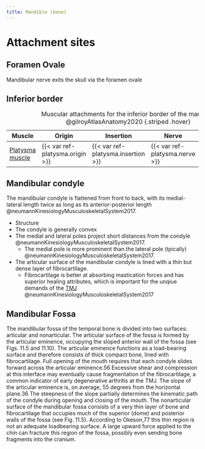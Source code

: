```yaml
---
title: Mandible (bone)
---
```





# Attachment sites

## Foramen Ovale

Mandibular nerve exits the skull via the foramen ovale

## Inferior border

| Muscle  | Origin | Insertion | Nerve | Action |
|------|--------|-------|----------|--------|
| [Platysma muscle]({{< var ref-platysma.path >}}) | {{< var ref-platysma.origin >}} | {{< var ref-platysma.insertion >}} | {{< var ref-platysma.nerve >}} | {{< var ref-platysma.action >}} |
: Muscular attachments for the inferior border of the mandible @gilroyAtlasAnatomy2020 {.striped .hover}


## Mandibular condyle {#mandibular-condyle}

The mandibular condyle is flattened from front to back, with its medial-lateral length twice as long as its anterior-posterior length @neumannKinesiologyMusculoskeletalSystem2017.

- Structure
- The condyle is generally convex
- The medial and lateral poles project short distances from the condyle @neumannKinesiologyMusculoskeletalSystem2017.
    - The medial pole is more prominent than the lateral pole (tpically) @neumannKinesiologyMusculoskeletalSystem2017.
- The articular surface of the mandibular condyle is lined with a thin but dense layer of fibrocartilage.
    - Fibrocartilage is better at absorbing mastication forces and has superior healing attributes, which is important for the unqiue demands of the [TMJ]({{< var ref-temperomandibular-joint.path >}}) @neumannKinesiologyMusculoskeletalSystem2017

## Mandibular Fossa
The mandibular fossa of the temporal bone is divided into two surfaces: articular and nonarticular. The articular surface of the fossa is formed by the articular eminence, occupying the sloped anterior wall of the fossa (see Figs. 11.5 and 11.10). The articular eminence functions as a load-bearing surface and therefore consists of thick compact bone, lined with fibrocartilage. Full opening of the mouth requires that each condyle slides forward across the articular eminence.56 Excessive shear and compression at this interface may eventually cause fragmentation of the fibrocartilage, a common indicator of early degenerative arthritis at the TMJ.
The slope of the articular eminence is, on average, 55 degrees from the horizontal plane.36 The steepness of the slope partially determines the kinematic path of the condyle during opening and closing of the mouth. 
The nonarticular surface of the mandibular fossa consists of a very thin layer of bone and fibrocartilage that occupies much of the superior (dome) and posterior walls of the fossa (see Fig. 11.5). According to Okeson,77 this thin region is not an adequate loadbearing surface. A large upward force applied to the chin can fracture this region of the fossa, possibly even sending bone fragments into the cranium.
